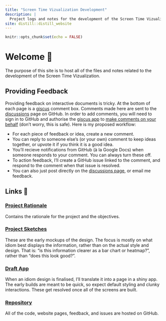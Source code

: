 ```yaml
---
title: "Screen Time Vizualization Development"
description: |
  Project logs and notes for the development of the Screen Time Vizualization.
site: distill::distill_website
---
```


```r
knitr::opts_chunk$set(echo = FALSE)
```

# Welcome 👋

The purpose of this site is to host all of the files and notes related to the development of the Screen Time Vizualization.

## Providing Feedback

Providing feedback on interactive documents is tricky.
At the bottom of each page is a [giscus](https://giscus.app/) comment box.
Comments made here are sent to the [discussions](https://github.com/tarensanders/screen_viz/discussions/categories/comments) page on GitHub.
In order to add comments, you will need to sign in to GitHub and authorise the [giscus app](https://github.com/marketplace/giscus) to [make comments on your behalf](https://docs.github.com/en/developers/apps/building-github-apps/identifying-and-authorizing-users-for-github-apps) (don't worry, this is safe).
Here is my proposed workflow:

* For each piece of feedback or idea, create a new comment.
* You can reply to someone else's (or your own) comment to keep ideas together, or upvote it if you think it is a good idea.
* You'll recieve notifications from GitHub (à la Google Docs) when someone responds to your comment.
You can always turn these off.
* To action feedback, I'll create a GitHub issue linked to the comment, and respond to the comment when that issue is resolved.
* You can also just post directly on the [discussions page](https://github.com/tarensanders/screen_viz/discussions/categories/comments), or email me feedback.

## Links 🔗

### [Project Rationale](articles/rationale/index.html)

Contains the rationale for the project and the objectives.

### [Project Sketches](articles/sketches/index.html)

These are the early mockups of the design.
The focus is mostly on what idiom best displays the information, rather than on the actual style and design.
That is: "is this information clearer as a bar chart or heatmap?", rather than "does this look good?".

### [Draft App](draftapp.html)

When an idiom design is finalised, I'll translate it into a page in a shiny app.
The early builds are meant to be quick, so expect default styling and clunky interactions.
These get resolved once all of the screens are built.

### [Repository](https://github.com/tarensanders/screen_viz)

All of the code, website pages, feedback, and issues are hosted on GitHub.

